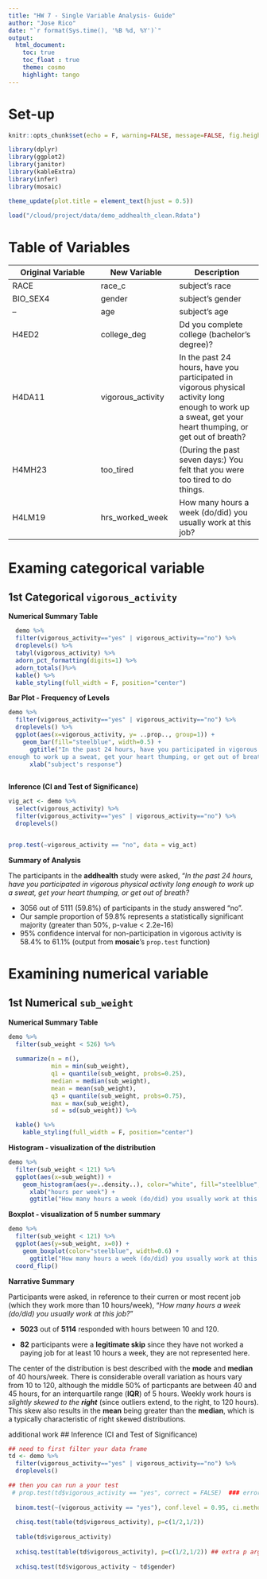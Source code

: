```yaml
---
title: "HW 7 - Single Variable Analysis- Guide"
author: "Jose Rico"
date: "`r format(Sys.time(), '%B %d, %Y')`"
output: 
  html_document:
    toc: true
    toc_float : true
    theme: cosmo
    highlight: tango
---
```

# Set-up
```r
knitr::opts_chunk$set(echo = F, warning=FALSE, message=FALSE, fig.height=4, fig.align='center') #Chunk default settings 
```

```r
library(dplyr)
library(ggplot2)
library(janitor)
library(kableExtra)
library(infer)
library(mosaic)
```

```r
theme_update(plot.title = element_text(hjust = 0.5))
```

```r
load("/cloud/project/data/demo_addhealth_clean.Rdata")

```


# Table of Variables

Original Variable  |   New Variable  |    Description
-------------------|-----------------|------------------
RACE  |  race_c  | subject's race
BIO_SEX4 | gender | subject's gender
--  |  age | subject's age
H4ED2 | college_deg | Dd you complete college (bachelor's degree)?
H4DA11 | vigorous_activity | In the past 24 hours, have you participated in vigorous physical activity long enough to work up a sweat, get your heart thumping, or get out of breath?
H4MH23 | too_tired | (During the past seven days:) You felt that you were too tired to do things.
H4LM19 | hrs_worked_week | How many hours a week (do/did) you usually work at this job?

# Examing categorical variable 
## 1st Categorical `vigorous_activity`

**Numerical Summary Table**  

```r
  demo %>% 
  filter(vigorous_activity=="yes" | vigorous_activity=="no") %>% 
  droplevels() %>% 
  tabyl(vigorous_activity) %>%
  adorn_pct_formatting(digits=1) %>%
  adorn_totals()%>%
  kable() %>%
  kable_styling(full_width = F, position="center")
```

**Bar Plot - Frequency of Levels**

```r
demo %>% 
  filter(vigorous_activity=="yes" | vigorous_activity=="no") %>% 
  droplevels() %>% 
  ggplot(aes(x=vigorous_activity, y= ..prop.., group=1)) +
    geom_bar(fill="steelblue", width=0.5) +
      ggtitle("In the past 24 hours, have you participated in vigorous physical activity long 
enough to work up a sweat, get your heart thumping, or get out of breath?") +
      xlab("subject's response")
  
```

**Inference (CI and Test of Significance)**
```r
vig_act <- demo %>% 
  select(vigorous_activity) %>% 
  filter(vigorous_activity=="yes" | vigorous_activity=="no") %>% 
  droplevels() 



```
```r
prop.test(~vigorous_activity == "no", data = vig_act)
```


**Summary of Analysis**

<div id = "narrative">
The participants in the **addhealth** study were asked, "*In the past 24 hours, have you participated in vigorous physical activity long enough to work up a sweat, get your heart thumping, or get out of breath?*  

* 3056 out of 5111 (59.8%) of participants in the study answered "no".  
* Our sample proportion of 59.8% represents a statistically significant majority (greater than 50%, p-value < 2.2e-16)
* 95% confidence interval for non-participation in vigorous activity is 58.4% to 61.1%  (output from **mosaic**'s `prop.test` function)
</div>

# Examining numerical variable 
## 1st Numerical `sub_weight`

**Numerical Summary Table** 

```r
demo %>% 
  filter(sub_weight < 526) %>% 
  
  summarize(n = n(),
            min = min(sub_weight),
            q1 = quantile(sub_weight, probs=0.25),
            median = median(sub_weight),
            mean = mean(sub_weight),
            q3 = quantile(sub_weight, probs=0.75),
            max = max(sub_weight),
            sd = sd(sub_weight)) %>% 

  kable() %>% 
    kable_styling(full_width = F, position="center")
```


**Histogram - visualization of the distribution**

```r
demo %>%
  filter(sub_weight < 121) %>% 
  ggplot(aes(x=sub_weight)) + 
    geom_histogram(aes(y=..density..), color="white", fill="steelblue", binwidth = 5) + 
      xlab("hours per week") +
      ggtitle("How many hours a week (do/did) you usually work at this job?") 
```

**Boxplot - visualization of 5 number summary**

```r
demo %>%
  filter(sub_weight < 121) %>% 
  ggplot(aes(y=sub_weight, x=0)) + 
    geom_boxplot(color="steelblue", width=0.6) + 
      ggtitle("How many hours a week (do/did) you usually work at this job?")+
  coord_flip()
```



**Narrative Summary**
<div id = "narrative">

Participants were asked, in reference to their curren or most recent job (which they work more than 10 hours/week), "*How many hours a week (do/did) you usually work at this job?*"  

* **5023** out of **5114** responded with hours between 10 and 120.  
  
* **82** participants were a **legitimate skip** since they have not worked a paying job for at least 10 hours a week, they are not represented here.  

The center of the distribution is best described with the **mode** and **median** of 40 hours/week.   There is considerable overall variation as hours vary from 10 to 120, although the middle 50% of particpants are between 40 and 45 hours, for an interquartile range (**IQR**) of 5 hours.  Weekly work hours is *slightly skewed to the **right*** (since outliers extend, to the right, to 120 hours).  This skew also results in the **mean** being greater than the **median**, which is a typically characteristic of right skewed distributions. 
</div>



additional work
## Inference (CI and Test of Significance)
```r
## need to first filter your data frame
td <- demo %>% 
  filter(vigorous_activity=="yes" | vigorous_activity=="no") %>% 
  droplevels()

## then you can run a your test 
 # prop.test(td$vigorous_activity == "yes", correct = FALSE)  ### error in knit 
  
  binom.test(~(vigorous_activity == "yes"), conf.level = 0.95, ci.method = "Wald", data = td)
  
  chisq.test(table(td$vigorous_activity), p=c(1/2,1/2))
  
  table(td$vigorous_activity)
  
  xchisq.test(table(td$vigorous_activity), p=c(1/2,1/2)) ## extra p argument is needed for goodness of fit
  
  xchisq.test(td$vigorous_activity ~ td$gender)
```




